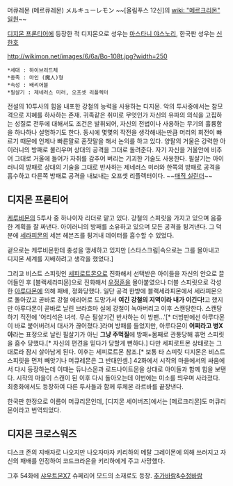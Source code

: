 머큐레몬 (메르큐레몬)
メルキューレモン
~~[올림푸스 12신]의 [[wiki: "메르크리몬" 일원]]~~

[[디지몬 프론티어]]에 등장한 적 디지몬으로 성우는 [[마스타니 야스노리]], 한국판 성우는 [[신한호]] 

http://wikimon.net/images/6/6a/Bo-108t.jpg?width=250

 *세대 : 하이브리드체
 *종족 : 마인 (魔人)형
 *속성 : 배리어블
 *필살기 : 제네러스 미러, 오프셋 리플렉터

전설의 10투사의 힘을 내포한 강철의 능력을 사용하는 디지몬. 악의 투사중에서는 참모격으로 지혜를 하사하는 존재. 귀족같은 취미로 무엇인가 자신의 유파의 의식을 고집하는 성질로 전투에 대해서도 조건은 발휘되어, 자신의 전법이나 사용하는 무기의 휼륭함을 하나하나 설명하기도 한다. 동시에 몇몇의 작전을 생각해내는만큼 머리의 회전이 빠르기 때문에 언제나 빠른말로 혼잣말을 해서 논의를 하고 있다. 양팔의 거울은 강력한 아이러니의 방패로 불리우며 상대의 공격을 그대로 돌려준다. 자기 자신을 거울안에 비추어 그대로 거울에 들어가 자취를 감추어 버리는 기괴한 기술도 사용한다. 필살기는 아이러니의 방패로 상대의 기술을 그대로 반사하는 제네러스 미러와 한쪽의 방패로 공격을 흡수하고 다른쪽 방패로 공격을 내보내는 오프셋 리플렉터이다. ~~[[매직 실린더]]~~

== 디지몬 프론티어 ==

[[케루비몬]]의 5투사 중 하나이자 리더로 맡고 있다. 강철의 스피릿을 가지고 있으며 음흉한 계획을 잘 짜낸다. 아이러니의 방패를 소유하고 있으며 모든 공격을 튕겨낸다. 그 덕분에 [[세라피몬]]의 세븐 헤븐즈를 튕겨내 데이터를 흡수할 수 있었다. 

겉으로는 케루비몬한테 충성을 맹세하고 있지만 [스타스크림|속으로는 그를 몰아내고 디지몬 세계를 지배하려고 생각을 했었다.]

그리고 비스트 스피릿인 [[세피로트몬]]으로 진화해서 선택받은 아이들을 자신의 안으로 끌어들인 후 [블랙세라피몬]으로 진화해서 [[우정훈]]을 몰아붙였으나 더블 스피릿으로 각성한 [[아루다몬]]에 의해 패배, 정화당했다. 일단 공격 한방에 블랙세라피몬에서 세라피몬으로 돌아갔고 곧바로 강철 에리어로 도망가서 '''여긴 강철의 지역이라 내가 이긴다!'''고 했지만 아루다몬이 곧바로 날린 브라흐마 실에 강철이 녹아버리고 이후 스캔당한다. 스캔당하기 직전에 '어리석은 녀석. 무슨 필살기건 반사하는 이 방팬...'[* 더빙판에선 아루다몬이 바로 붙어버려서 대사가 끊어졌다.]라며 방패를 들었지만, 아루다몬이 '''어쩌라고 병X아'''라는 표정으로 날린 필살기가 아닌 '''그냥 주먹질'''에 방패+몸째로 관통당해 휴먼 스피릿을 흡수 당했다.[* 자신의 편견을 믿다가 당할게 뻔하다.] 다만 세피로트몬 상태로는 그대로라 잠시 살아남게 된다. 이후는 세피로트몬 참조.[* 보통 타 스피릿 디지몬은 비스트 스피릿을 먼저 빼앗기나 머큐레몬은 그 반대인셈.]
42화에서 시작의 마을에서의 싸움에서 다시 등장하는데 이때는 듀나스몬과 로드나이트몬을 상대로 아이들과 함께 힘을 보탠다. 시작의 마을이 스캔이 된 이후 다시 돌아오는데 이번에는 미소를 띄우며 사라졌다. 최종화에서도 등장하여 다른 투사들과 함께 루체몬 라르바를 끝장낸다.

한국판 한정으로 이름이 머큐리몬인데, [디지몬 세이버즈]에서는 [메르크리몬]도 머큐리몬이라고 번역되었다.





== 디지몬 크로스워즈 ==
디스크 존의 지배자로 나오지만 나오자마자 키리하의 메탈 그레이몬에 의해 쓰러지고 자신의 패배를 인정하여 코드크라운을 키리하에게 주고 사망했다.

그후 54화에 [[샤우트몬X7]] 슈페리어 모드의 소재로도 등장.
[[추가바람]]&[[수정바람]]
